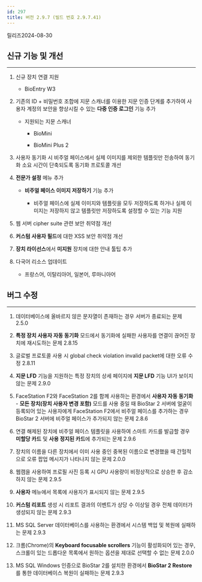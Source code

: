 ```yaml
---
id: 297
title: 버전 2.9.7 (빌드 번호 2.9.7.41)
---
```


릴리즈<Separator/>2024-08-30


<DocumentA />


<DocumentB />

## 신규 기능 및 개선

---

1. 신규 장치 연결 지원

    * BioEntry W3

1. 기존의 ID + 비밀번호 조합에 지문 스캐너를 이용한 지문 인증 단계를 추가하여 사용자 계정의 보안을 향상시킬 수 있는 **다중 인증 로그인** 기능 추가

    * 지원되는 지문 스캐너

      * BioMini

      * BioMini Plus 2

1. 사용자 동기화 시 비주얼 페이스에서 실제 이미지를 제외한 템플릿만 전송하여 동기화 소요 시간이 단축되도록 동기화 프로토콜 개선

1. **전문가 설정** 메뉴 추가

    * **비주얼 페이스 이미지 저장하기** 기능 추가

      * 비주얼 페이스에 실제 이미지와 템플릿을 모두 저장하도록 하거나 실제 이미지는 저장하지 않고 템플릿만 저장하도록 설정할 수 있는 기능 지원

1. 웹 서버 cipher suite 관련 보안 취약점 개선

1. **커스텀 사용자 필드**에 대한 XSS 보안 취약점 개선

1. **장치 라이선스**에서 **미지원** 장치에 대한 안내 툴팁 추가

1. 다국어 리소스 업데이트

    * 프랑스어, 이탈리아어, 일본어, 루마니아어

## 버그 수정

---

<BugLists>

1. 데이터베이스에 올바르지 않은 문자열이 존재하는 경우 서버가 종료되는 문제 <Badge>2.5.0</Badge>

1. **특정 장치 사용자 자동 동기화** 모드에서 동기화에 실패한 사용자를 연결이 끊어진 장치에 재시도하는 문제 <Badge>2.8.15</Badge>

1. 글로벌 프로토콜 사용 시 global check violation invalid packet에 대한 오류 수정 <Badge>2.8.11</Badge>

1. **지문 LFD** 기능을 지원하는 특정 장치의 상세 페이지에 **지문 LFD** 기능 UI가 보이지않는 문제 <Badge>2.9.0</Badge>

1. FaceStation F2와 FaceStation 2를 함께 사용하는 환경에서 **사용자 자동 동기화** - **모든 장치(장치 사용자 변경 포함)** 모드를 사용 중일 때 BioStar 2 서버에 얼굴이 등록되어 있는 사용자에게 FaceStation F2에서 비주얼 페이스를 추가하는 경우 BioStar 2 서버에 비주얼 페이스가 추가되지 않는 문제 <Badge>2.8.6</Badge>

1. 연결 해제된 장치에 비주얼 페이스 템플릿을 사용하여 스마트 카드를 발급할 경우 **미할당 카드** 및 **사용 정지된 카드**에 추가되는 문제 <Badge>2.9.6</Badge>

1. 장치의 이름을 다른 장치에서 이미 사용 중인 중복된 이름으로 변경했을 때 간헐적으로 오류 팝업 메시지가 나타나지 않는 문제 <Badge>2.0.0</Badge>

1. 웹캠을 사용하여 프로필 사진 등록 시 GPU 사용량이 비정상적으로 상승한 후 감소하지 않는 문제 <Badge>2.9.5</Badge>

1. **사용자** 메뉴에서 목록에 사용자가 표시되지 않는 문제 <Badge>2.9.5</Badge>

1. **커스텀 리포트** 생성 시 리포트 결과의 이벤트가 상당 수 이상일 경우 전체 데이터가 생성되지 않는 문제 <Badge>2.9.3</Badge>

1. MS SQL Server 데이터베이스를 사용하는 환경에서 시스템 백업 및 복원에 실패하는 문제 <Badge>2.9.3</Badge>

1. 크롬(Chrome)의 **Keyboard focusable scrollers** 기능이 활성화되어 있는 경우, 스크롤이 있는 드롭다운 목록에서 원하는 옵션을 제대로 선택할 수 없는 문제 <Badge>2.0.0</Badge>

1. MS SQL Windows 인증으로 BioStar 2를 설치한 환경에서 **BioStar 2 Restore**를 통한 데이터베이스 복원이 실패하는 문제 <Badge>2.9.3</Badge>

</BugLists>